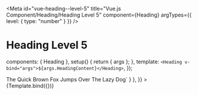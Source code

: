 
<Meta
  id="vue-heading--level-5"
  title="Vue.js Component/Heading/Heading Level 5"
  component={Heading}
  argTypes={{ level: { type: "number" } }}
/>

# Heading Level 5

  components: { Heading },
  setup() {
    return { args };
  },
  template: `<Heading v-bind="args">${args.HeadingContent}</Heading>`,
});

<Canvas>
  <Story
    name="Heading Level 5"
    args={{
      level: 5,
      HeadingContent: "The Quick Brown Fox Jumps Over The Lazy Dog",
    }}
    parameters={{
      docs: { source: { code: `<Heading :level="5">The Quick Brown Fox Jumps Over The Lazy Dog</Heading>` } },
    }}
  >
    {Template.bind({})}
  </Story>
</Canvas>

<ArgsTable story="Heading Level 5" />
